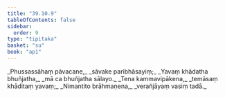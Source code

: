```yaml
---
title: "39.10.9"
tableOfContents: false
sidebar:
  order: 9
type: "tipitaka"
basket: "su"
book: "ap1"
---
```



<DynamicBreadcrumb />

<Division number="88" book="ap1" bookNo="20" page="349">

<Paragraph number="4282" type="verses" book="ap1">
_Phussassāhaṃ pāvacane,_  
_sāvake paribhāsayiṃ;_  
_Yavaṃ khādatha bhuñjatha,_  
_mā ca bhuñjatha sālayo._  

</Paragraph>

</Division>
<Division number="89" book="ap1" bookNo="20" page="349">

<Paragraph number="4283" type="verses" book="ap1">
_Tena kammavipākena,_  
_temāsaṃ khāditaṃ yavaṃ;_  
_Nimantito brāhmaṇena,_  
_verañjāyaṃ vasiṃ tadā._
</Paragraph>
</Division>